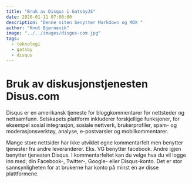 ```yaml
---
title: "Bruk av Disqus i GatsbyJS"
date: 2020-01-11 07:00:00
description: "Denne siten benytter Markdown og MDX "
author: "Knut Bjørnevik"
image: "../../images/disgus-com.jpg"
tags:
  - teknologi
  - gatsby
  - disqus
---
```


<h1> Bruk av diskusjonstjenesten Disus.com </h1>

Disqus er en amerikansk tjeneste for bloggkommentarer for nettsteder og nettsamfunn. Selskapets plattform inkluderer forskjellige funksjoner, for eksempel sosial integrasjon, sosiale nettverk, brukerprofiler, spam- og moderasjonsverktøy, analyse, e-postvarsler og mobilkommentarer.

Mange store nettsider har ikke utviklet egne kommentarfelt men benytter tjenester fra andre leverandører. Eks. VG benytter facebook. Andre igjen benytter tjenesten Disqus. I kommentarfeltet kan du velge hva du vil logge inn med; din Facebook-, Twitter-, Google- eller Disqus-konto. Det er stor sannsynligheten for at brukerne har konto på minst én av disse plattformene.



